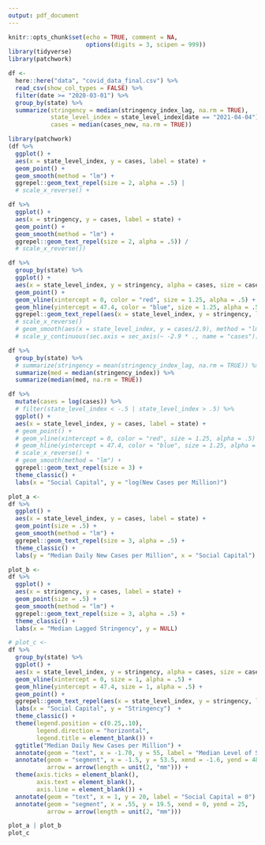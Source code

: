 ```yaml
---
output: pdf_document
---
```


```r
knitr::opts_chunk$set(echo = TRUE, comment = NA,
                      options(digits = 3, scipen = 999))
library(tidyverse)
library(patchwork)
```

```r
df <- 
  here::here("data", "covid_data_final.csv") %>% 
  read_csv(show_col_types = FALSE) %>% 
  filter(date >= "2020-03-01") %>% 
  group_by(state) %>% 
  summarize(stringency = median(stringency_index_lag, na.rm = TRUE),
            state_level_index = state_level_index[date == "2021-04-04"],
            cases = median(cases_new, na.rm = TRUE))
```

```r
library(patchwork)
(df %>% 
  ggplot() + 
  aes(x = state_level_index, y = cases, label = state) + 
  geom_point() + 
  geom_smooth(method = "lm") + 
  ggrepel::geom_text_repel(size = 2, alpha = .5) | 
  # scale_x_reverse() +

df %>% 
  ggplot() + 
  aes(x = stringency, y = cases, label = state) + 
  geom_point() + 
  geom_smooth(method = "lm") + 
  ggrepel::geom_text_repel(size = 2, alpha = .5)) /
  # scale_x_reverse())   

df %>% 
  group_by(state) %>% 
  ggplot() + 
  aes(x = state_level_index, y = stringency, alpha = cases, size = cases, label = state) %>% 
  geom_point() +
  geom_vline(xintercept = 0, color = "red", size = 1.25, alpha = .5) +
  geom_hline(yintercept = 47.4, color = "blue", size = 1.25, alpha = .5) +
  ggrepel::geom_text_repel(aes(x = state_level_index, y = stringency, label = state), size = 2, alpha = .5)
  # scale_x_reverse()
  # geom_smooth(aes(x = state_level_index, y = cases/2.9), method = "lm", se = FALSE) +
  # scale_y_continuous(sec.axis = sec_axis(~ -2.9 * ., name = "cases"))
```

```r
df %>% 
  group_by(state) %>% 
  # summarize(stringency = mean(stringency_index_lag, na.rm = TRUE)) %>% 
  summarize(med = median(stringency_index)) %>% 
  summarize(median(med, na.rm = TRUE))
```

```r
df %>% 
  mutate(cases = log(cases)) %>% 
  # filter(state_level_index < -.5 | state_level_index > .5) %>%
  ggplot() + 
  aes(x = state_level_index, y = cases, label = state) + 
  # geom_point() +
  # geom_vline(xintercept = 0, color = "red", size = 1.25, alpha = .5) +
  # geom_hline(yintercept = 47.4, color = "blue", size = 1.25, alpha = .5) + 
  # scale_x_reverse() + 
  # geom_smooth(method = "lm") +
  ggrepel::geom_text_repel(size = 3) + 
  theme_classic() + 
  labs(x = "Social Capital", y = "log(New Cases per Million)")
```

```r
plot_a <- 
df %>% 
  ggplot() + 
  aes(x = state_level_index, y = cases, label = state) + 
  geom_point(size = .5) + 
  geom_smooth(method = "lm") + 
  ggrepel::geom_text_repel(size = 3, alpha = .5) +
  theme_classic() + 
  labs(y = "Median Daily New Cases per Million", x = "Social Capital")
```

```r
plot_b <- 
df %>% 
  ggplot() + 
  aes(x = stringency, y = cases, label = state) + 
  geom_point(size = .5) + 
  geom_smooth(method = "lm") + 
  ggrepel::geom_text_repel(size = 3, alpha = .5) +
  theme_classic() + 
  labs(x = "Median Lagged Stringency", y = NULL)
```

```r
# plot_c <- 
df %>% 
  group_by(state) %>% 
  ggplot() + 
  aes(x = state_level_index, y = stringency, alpha = cases, size = cases, label = state) + 
  geom_vline(xintercept = 0, size = 1, alpha = .5) +
  geom_hline(yintercept = 47.4, size = 1, alpha = .5) +
  geom_point() +
  ggrepel::geom_text_repel(aes(x = state_level_index, y = stringency, label = state), size = 3, alpha = .5) + 
  labs(x = "Social Capital", y = "Stringency")  +
  theme_classic() +
  theme(legend.position = c(0.25,.10), 
        legend.direction = "horizontal", 
        legend.title = element_blank()) +
  ggtitle("Median Daily New Cases per Million") +
  annotate(geom = "text", x = -1.70, y = 55, label = "Median Level of Stringency") +
  annotate(geom = "segment", x = -1.5, y = 53.5, xend = -1.6, yend = 48,
           arrow = arrow(length = unit(2, "mm"))) + 
  theme(axis.ticks = element_blank(),
        axis.text = element_blank(),
        axis.line = element_blank()) +
  annotate(geom = "text", x = 1, y = 20, label = "Social Capital = 0") +
  annotate(geom = "segment", x = .55, y = 19.5, xend = 0, yend = 25,
           arrow = arrow(length = unit(2, "mm")))
```

```r
plot_a | plot_b 
plot_c
```

